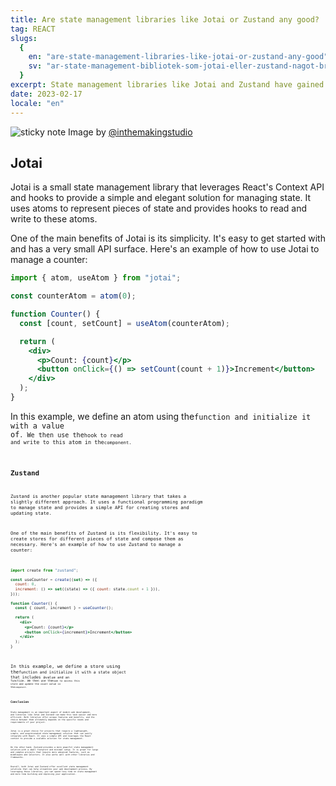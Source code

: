 ```yaml
---
title: Are state management libraries like Jotai or Zustand any good?
tag: REACT
slugs:
  {
    en: "are-state-management-libraries-like-jotai-or-zustand-any-good",
    sv: "ar-state-management-bibliotek-som-jotai-eller-zustand-nagot-bra",
  }
excerpt: State management libraries like Jotai and Zustand have gained popularity recently, but are they worth using? In this post, we'll explore the benefits of using these libraries and provide some code examples to help you decide whether they're right for your project.
date: 2023-02-17
locale: "en"
---
```


![sticky note](https://images.unsplash.com/photo-1580934174026-8142803ebb5b?ixlib=rb-4.0.3&ixid=MnwxMjA3fDB8MHxwaG90by1wYWdlfHx8fGVufDB8fHx8&auto=format&fit=crop&w=2670&q=80)
Image by [@inthemakingstudio](https://unsplash.com/@inthemakingstudio)

## Jotai

Jotai is a small state management library that leverages React's Context API and hooks to provide a simple and elegant solution for managing state. It uses atoms to represent pieces of state and provides hooks to read and write to these atoms.

One of the main benefits of Jotai is its simplicity. It's easy to get started with and has a very small API surface. Here's an example of how to use Jotai to manage a counter:

```jsx
import { atom, useAtom } from "jotai";

const counterAtom = atom(0);

function Counter() {
  const [count, setCount] = useAtom(counterAtom);

  return (
    <div>
      <p>Count: {count}</p>
      <button onClick={() => setCount(count + 1)}>Increment</button>
    </div>
  );
}
```

In this example, we define an atom using the<Code code="atom"/>function and initialize it with a value of<Code code="0"/>. We then use the<Code code="useAtom"/>hook to read and write to this atom in the<Code code="Counter"/>component.

## Zustand

Zustand is another popular state management library that takes a slightly different approach. It uses a functional programming paradigm to manage state and provides a simple API for creating stores and updating state.

One of the main benefits of Zustand is its flexibility. It's easy to create stores for different pieces of state and compose them as necessary. Here's an example of how to use Zustand to manage a counter:

```jsx
import create from "zustand";

const useCounter = create((set) => ({
  count: 0,
  increment: () => set((state) => ({ count: state.count + 1 })),
}));

function Counter() {
  const { count, increment } = useCounter();

  return (
    <div>
      <p>Count: {count}</p>
      <button onClick={increment}>Increment</button>
    </div>
  );
}
```

In this example, we define a store using the<Code code="create"/>function and initialize it with a state object that includes a<Code code="count"/>value and an<Code code="increment"/> function. We then use the<Code code="useCounter"/>hook to access this store and update the count value in the<Code code="Counter"/>component.

## Conclusion

State management is an important aspect of modern web development, and libraries like Jotai and Zustand can make this task easier and more efficient. Both libraries offer unique features and benefits, and the choice between them ultimately depends on the specific needs and requirements of your project.

Jotai is a great choice for projects that require a lightweight, simple, and unopinionated state management solution that can easily integrate with React. It uses a simple API and leverages the React context to provide a scalable solution for state management.

On the other hand, Zustand provides a more powerful state management solution with a small footprint and minimal setup. It is great for large and complex projects that require more advanced features, such as middleware and selectors. It also works well with other libraries and frameworks.

Overall, both Jotai and Zustand offer excellent state management solutions that can help streamline your web development process. By leveraging these libraries, you can spend less time on state management and more time building and improving your application.
